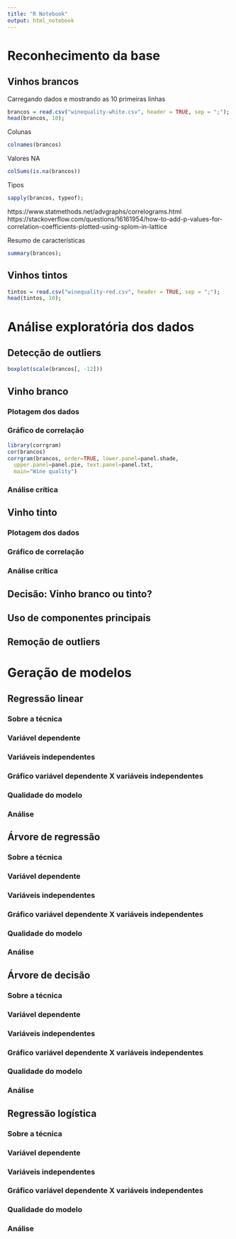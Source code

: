 ```yaml
---
title: "R Notebook"
output: html_notebook
---
```


# Reconhecimento da base

## Vinhos brancos

Carregando dados e mostrando as 10 primeiras linhas
```r
brancos = read.csv("winequality-white.csv", header = TRUE, sep = ";");
head(brancos, 10);
```


Colunas
```r
colnames(brancos)
```

Valores NA
```r
colSums(is.na(brancos))
```

Tipos
```r
sapply(brancos, typeof);
```

https://www.statmethods.net/advgraphs/correlograms.html
https://stackoverflow.com/questions/16161954/how-to-add-p-values-for-correlation-coefficients-plotted-using-splom-in-lattice

Resumo de características
```r
summary(brancos);
```


## Vinhos tintos

```r
tintos = read.csv("winequality-red.csv", header = TRUE, sep = ";");
head(tintos, 10);
```

# Análise exploratória dos dados


## Detecção de outliers
```r
boxplot(scale(brancos[, -12]))
```

## Vinho branco

### Plotagem dos dados

### Gráfico de correlação
```r
library(corrgram)
cor(brancos)
corrgram(brancos, order=TRUE, lower.panel=panel.shade,
  upper.panel=panel.pie, text.panel=panel.txt,
  main="Wine quality")
```

### Análise crítica

## Vinho tinto

### Plotagem dos dados

### Gráfico de correlação

### Análise crítica

## Decisão: Vinho branco ou tinto?

## Uso de componentes principais

## Remoção de outliers


# Geração de modelos

## Regressão linear

### Sobre a técnica

### Variável dependente

### Variáveis independentes

### Gráfico variável dependente X variáveis independentes

### Qualidade do modelo

### Análise


## Árvore de regressão

### Sobre a técnica

### Variável dependente

### Variáveis independentes

### Gráfico variável dependente X variáveis independentes

### Qualidade do modelo

### Análise


## Árvore de decisão

### Sobre a técnica

### Variável dependente

### Variáveis independentes

### Gráfico variável dependente X variáveis independentes

### Qualidade do modelo

### Análise


## Regressão logística

### Sobre a técnica

### Variável dependente

### Variáveis independentes

### Gráfico variável dependente X variáveis independentes

### Qualidade do modelo

### Análise





